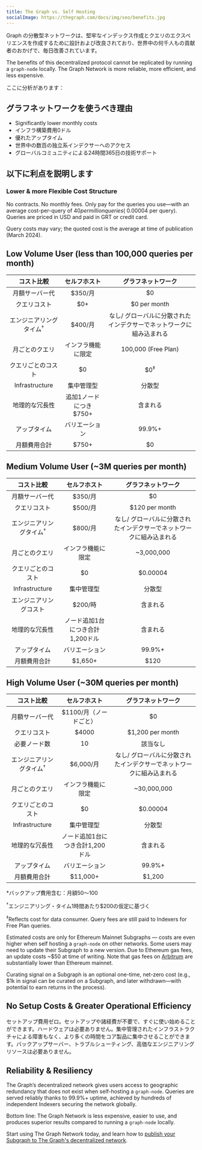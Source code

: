 ```yaml
---
title: The Graph vs. Self Hosting
socialImage: https://thegraph.com/docs/img/seo/benefits.jpg
---
```


Graph の分散型ネットワークは、堅牢なインデックス作成とクエリのエクスペリエンスを作成するために設計および改良されており、世界中の何千人もの貢献者のおかげで、毎日改善されています。

The benefits of this decentralized protocol cannot be replicated by running a `graph-node` locally. The Graph Network is more reliable, more efficient, and less expensive.

ここに分析があります：

## グラフネットワークを使うべき理由

- Significantly lower monthly costs
- インフラ構築費用0ドル
- 優れたアップタイム
- 世界中の数百の独立系インデクサーへのアクセス
- グローバルコミュニティによる24時間365日の技術サポート

## 以下に利点を説明します

### Lower & more Flexible Cost Structure

No contracts. No monthly fees. Only pay for the queries you use—with an average cost-per-query of $40 per million queries (~$0.00004 per query). Queries are priced in USD and paid in GRT or credit card.

Query costs may vary; the quoted cost is the average at time of publication (March 2024).

## Low Volume User (less than 100,000 queries per month)

|          コスト比較          |                  セルフホスト                 |              グラフネットワーク              |
| :---------------------: | :-------------------------------------: | :---------------------------------: |
|         月額サーバー代         |                  $350/月                 |                  $0                 |
|          クエリコスト         |                   $0+                   |             $0 per month            |
| エンジニアリングタイム<sup>†</sup> |                  $400/月                 | なし/ グローバルに分散されたインデクサーでネットワークに組み込まれる |
|         月ごとのクエリ         |                インフラ機能に限定                |         100,000 (Free Plan)         |
|        クエリごとのコスト        |                    $0                   |            $0<sup>‡</sup>           |
|      Infrastructure     |                  集中管理型                  |                 分散型                 |
|         地理的な冗長性         |              追加1ノードにつき$750+             |                 含まれる                |
|          アップタイム         |                 バリエーション                 |                99.9%+               |
|          月額費用合計         | <span className="highlight-row" />$750+ |                  $0                 |

## Medium Volume User (~3M queries per month)

|          コスト比較          |                   セルフホスト                   |              グラフネットワーク              |
| :---------------------: | :----------------------------------------: | :---------------------------------: |
|         月額サーバー代         |                   $350/月                   |                  $0                 |
|          クエリコスト         |                   $500/月                   |            $120 per month           |
| エンジニアリングタイム<sup>†</sup> |                   $800/月                   | なし/ グローバルに分散されたインデクサーでネットワークに組み込まれる |
|         月ごとのクエリ         |                  インフラ機能に限定                 |              ~3,000,000             |
|        クエリごとのコスト        |                     $0                     |               $0.00004              |
|      Infrastructure     |                    集中管理型                   |                 分散型                 |
|       エンジニアリングコスト       |                   $200/時                   |                 含まれる                |
|         地理的な冗長性         |             ノード追加1台につき合計1,200ドル            |                 含まれる                |
|          アップタイム         |                   バリエーション                  |                99.9%+               |
|          月額費用合計         | <span className="highlight-row" /> $1,650+ |                 $120                |

## High Volume User (~30M queries per month)

|          コスト比較          |                    セルフホスト                   |              グラフネットワーク              |
| :---------------------: | :-----------------------------------------: | :---------------------------------: |
|         月額サーバー代         |                $1100/月（ノードごと）               |                  $0                 |
|          クエリコスト         |                    $4000                    |           $1,200 per month          |
|          必要ノード数         |                      10                     |                 該当なし                |
| エンジニアリングタイム<sup>†</sup> |                   $6,000/月                  | なし/ グローバルに分散されたインデクサーでネットワークに組み込まれる |
|         月ごとのクエリ         |                  インフラ機能に限定                  |             ~30,000,000             |
|        クエリごとのコスト        |                      $0                     |               $0.00004              |
|      Infrastructure     |                    集中管理型                    |                 分散型                 |
|         地理的な冗長性         |             ノード追加1台につき合計1,200ドル             |                 含まれる                |
|          アップタイム         |                   バリエーション                   |                99.9%+               |
|          月額費用合計         | <span className="highlight-row" /> $11,000+ |                $1,200               |

\*バックアップ費用含む：月額$50〜$100

<sup>†</sup>エンジニアリング・タイム1時間あたり$200の仮定に基づく

<sup>‡</sup>Reflects cost for data consumer. Query fees are still paid to Indexers for Free Plan queries.

Estimated costs are only for Ethereum Mainnet Subgraphs — costs are even higher when self hosting a `graph-node` on other networks. Some users may need to update their Subgraph to a new version. Due to Ethereum gas fees, an update costs ~$50 at time of writing. Note that gas fees on [Arbitrum](/archived/arbitrum/arbitrum-faq/) are substantially lower than Ethereum mainnet.

Curating signal on a Subgraph is an optional one-time, net-zero cost (e.g., $1k in signal can be curated on a Subgraph, and later withdrawn—with potential to earn returns in the process).

## No Setup Costs & Greater Operational Efficiency

セットアップ費用ゼロ。セットアップや諸経費が不要で、すぐに使い始めることができます。ハードウェアは必要ありません。集中管理されたインフラストラクチャによる障害もなく、より多くの時間をコア製品に集中させることができます。バックアップサーバー、トラブルシューティング、高価なエンジニアリングリソースは必要ありません。

## Reliability & Resiliency

The Graph’s decentralized network gives users access to geographic redundancy that does not exist when self-hosting a `graph-node`. Queries are served reliably thanks to 99.9%+ uptime, achieved by hundreds of independent Indexers securing the network globally.

Bottom line: The Graph Network is less expensive, easier to use, and produces superior results compared to running a `graph-node` locally.

Start using The Graph Network today, and learn how to [publish your Subgraph to The Graph's decentralized network](/subgraphs/quick-start/).
